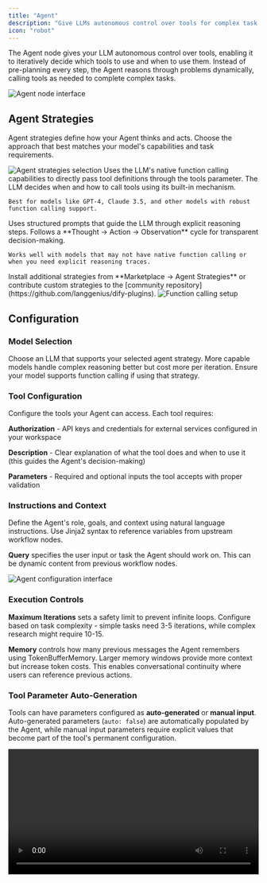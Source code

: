 ```yaml
---
title: "Agent"
description: "Give LLMs autonomous control over tools for complex task execution"
icon: "robot"
---
```


The Agent node gives your LLM autonomous control over tools, enabling it to iteratively decide which tools to use and when to use them. Instead of pre-planning every step, the Agent reasons through problems dynamically, calling tools as needed to complete complex tasks.

<Frame caption="Agent node configuration interface">
  <img src="https://assets-docs.dify.ai/dify-enterprise-mintlify/en/guides/workflow/node/1f4d803ff68394d507abd3bcc13ba0f3.png" alt="Agent node interface" />
</Frame>

## Agent Strategies

Agent strategies define how your Agent thinks and acts. Choose the approach that best matches your model's capabilities and task requirements.

<Frame caption="Available agent strategy options">
  <img src="https://assets-docs.dify.ai/dify-enterprise-mintlify/en/guides/workflow/node/f14082c44462ac03955e41d66ffd4cca.png" alt="Agent strategies selection" />
</Frame>

<Tabs>
  <Tab title="Function Calling">
    Uses the LLM's native function calling capabilities to directly pass tool definitions through the tools parameter. The LLM decides when and how to call tools using its built-in mechanism.
    
    Best for models like GPT-4, Claude 3.5, and other models with robust function calling support.
  </Tab>
  
  <Tab title="ReAct (Reason + Act)">
    Uses structured prompts that guide the LLM through explicit reasoning steps. Follows a **Thought → Action → Observation** cycle for transparent decision-making.
    
    Works well with models that may not have native function calling or when you need explicit reasoning traces.
  </Tab>
</Tabs>

<Info>
  Install additional strategies from **Marketplace → Agent Strategies** or contribute custom strategies to the [community repository](https://github.com/langgenius/dify-plugins).
</Info>

<Frame caption="Function calling strategy configuration">
  <img src="https://assets-docs.dify.ai/dify-enterprise-mintlify/en/guides/workflow/node/10505cd7c6f0b3ba10161abb88d9e36b.png" alt="Function calling setup" />
</Frame>

## Configuration

### Model Selection

Choose an LLM that supports your selected agent strategy. More capable models handle complex reasoning better but cost more per iteration. Ensure your model supports function calling if using that strategy.

### Tool Configuration

Configure the tools your Agent can access. Each tool requires:

**Authorization** - API keys and credentials for external services configured in your workspace

**Description** - Clear explanation of what the tool does and when to use it (this guides the Agent's decision-making)

**Parameters** - Required and optional inputs the tool accepts with proper validation

### Instructions and Context

Define the Agent's role, goals, and context using natural language instructions. Use Jinja2 syntax to reference variables from upstream workflow nodes.

**Query** specifies the user input or task the Agent should work on. This can be dynamic content from previous workflow nodes.

<Frame caption="Agent configuration parameters">
  <img src="https://assets-docs.dify.ai/dify-enterprise-mintlify/en/guides/workflow/node/54c8e4f0eaa7379bd8c1b5ac6305b326.png" alt="Agent configuration interface" />
</Frame>

### Execution Controls

**Maximum Iterations** sets a safety limit to prevent infinite loops. Configure based on task complexity - simple tasks need 3-5 iterations, while complex research might require 10-15.

**Memory** controls how many previous messages the Agent remembers using TokenBufferMemory. Larger memory windows provide more context but increase token costs. This enables conversational continuity where users can reference previous actions.

### Tool Parameter Auto-Generation

Tools can have parameters configured as **auto-generated** or **manual input**. Auto-generated parameters (`auto: false`) are automatically populated by the Agent, while manual input parameters require explicit values that become part of the tool's permanent configuration.

<video controls src="https://assets-docs.dify.ai/2025/04/1801b96763eb8f22f1e2158645897885.mp4" width="100%" />

## Output Variables

Agent nodes provide comprehensive output including:

**Final Answer** - The Agent's ultimate response to the query

**Tool Outputs** - Results from each tool invocation during execution

**Reasoning Trace** - Step-by-step decision process (especially detailed with ReAct strategy) available in the JSON output

**Iteration Count** - Number of reasoning cycles used

**Success Status** - Whether the Agent completed the task successfully

**Agent Logs** - Structured log events with metadata for debugging and monitoring tool invocations

## Use Cases

**Research and Analysis** - Agents can autonomously search multiple sources, synthesize information, and provide comprehensive answers.

**Troubleshooting** - Diagnostic tasks where the Agent needs to gather information, test hypotheses, and adapt its approach based on findings.

**Multi-step Data Processing** - Complex workflows where the next action depends on intermediate results.

**Dynamic API Integration** - Scenarios where the sequence of API calls depends on responses and conditions that can't be predetermined.

## Best Practices

**Clear Tool Descriptions** help the Agent understand when and how to use each tool effectively.

**Appropriate Iteration Limits** prevent runaway costs while allowing sufficient flexibility for complex tasks.

**Detailed Instructions** provide context about the Agent's role, goals, and any constraints or preferences.

**Memory Management** balance context retention with token efficiency based on your use case requirements.